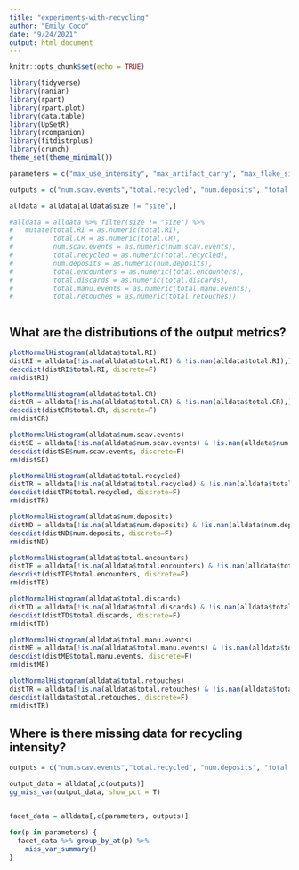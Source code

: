 ```yaml
---
title: "experiments-with-recycling"
author: "Emily Coco"
date: "9/24/2021"
output: html_document
---
```


```r
knitr::opts_chunk$set(echo = TRUE)

library(tidyverse)
library(naniar)
library(rpart)
library(rpart.plot)
library(data.table)
library(UpSetR)
library(rcompanion)
library(fitdistrplus)
library(crunch)
theme_set(theme_minimal())

parameters = c("max_use_intensity", "max_artifact_carry", "max_flake_size","max_nodules_size", "blank_prob", "scavenge_prob", "overlap","mu", "size_preference", "flake_preference","min_suitable_flake_size", "min_suitable_nodule_size", "strict_selection")

outputs = c("num.scav.events","total.recycled", "num.deposits",	"total.encounters",	"total.discards",	"total.manu.events", "total.retouches", "total.CR",	"total.RI")

alldata = alldata[alldata$size != "size",]

#alldata = alldata %>% filter(size != "size") %>%
#   mutate(total.RI = as.numeric(total.RI), 
#          total.CR = as.numeric(total.CR), 
#          num.scav.events = as.numeric(num.scav.events), 
#          total.recycled = as.numeric(total.recycled), 
#          num.deposits = as.numeric(num.deposits), 
#          total.encounters = as.numeric(total.encounters), 
#          total.discards = as.numeric(total.discards), 
#          total.manu.events = as.numeric(total.manu.events), 
#          total.retouches = as.numeric(total.retouches))



```

## What are the distributions of the output metrics?

```r
plotNormalHistogram(alldata$total.RI)
distRI = alldata[!is.na(alldata$total.RI) & !is.nan(alldata$total.RI),]
descdist(distRI$total.RI, discrete=F)
rm(distRI)

plotNormalHistogram(alldata$total.CR)
distCR = alldata[!is.na(alldata$total.CR) & !is.nan(alldata$total.CR),]
descdist(distCR$total.CR, discrete=F)
rm(distCR)

plotNormalHistogram(alldata$num.scav.events)
distSE = alldata[!is.na(alldata$num.scav.events) & !is.nan(alldata$num.scav.events),]
descdist(distSE$num.scav.events, discrete=F)
rm(distSE)

plotNormalHistogram(alldata$total.recycled)
distTR = alldata[!is.na(alldata$total.recycled) & !is.nan(alldata$total.recycled),]
descdist(distTR$total.recycled, discrete=F)
rm(distTR)

plotNormalHistogram(alldata$num.deposits)
distND = alldata[!is.na(alldata$num.deposits) & !is.nan(alldata$num.deposits),]
descdist(distND$num.deposits, discrete=F)
rm(distND)

plotNormalHistogram(alldata$total.encounters)
distTE = alldata[!is.na(alldata$total.encounters) & !is.nan(alldata$total.encounters),]
descdist(distTE$total.encounters, discrete=F)
rm(distTE)

plotNormalHistogram(alldata$total.discards)
distTD = alldata[!is.na(alldata$total.discards) & !is.nan(alldata$total.discards),]
descdist(distTD$total.discards, discrete=F)
rm(distTD)

plotNormalHistogram(alldata$total.manu.events)
distME = alldata[!is.na(alldata$total.manu.events) & !is.nan(alldata$total.manu.events),]
descdist(distME$total.manu.events, discrete=F)
rm(distME)

plotNormalHistogram(alldata$total.retouches)
distTR = alldata[!is.na(alldata$total.retouches) & !is.nan(alldata$total.retouches),]
descdist(alldata$total.retouches, discrete=F)
rm(distTR)

```



## Where is there missing data for recycling intensity?

```r

outputs = c("num.scav.events","total.recycled", "num.deposits",	"total.encounters",	"total.discards",	"total.manu.events", "total.retouches", "total.CR",	"total.RI")

output_data = alldata[,c(outputs)]
gg_miss_var(output_data, show_pct = T)


facet_data = alldata[,c(parameters, outputs)]

for(p in parameters) {
  facet_data %>% group_by_at(p) %>%
    miss_var_summary()
}

```


